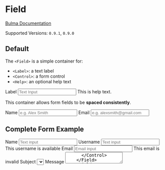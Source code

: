 


<Meta title="Form/Field" component={Field} />

# Field

[Bulma Documentation](https://bulma.io/documentation/form/general/#form-field)

Supported Versions: `0.9.1`, `0.9.0`

## Default

The `<Field>` is a simple container for:

- `<Label>`: a text label
- `<Control>`: a form control
- `<Help>`: an optional help text

<Canvas>
  <Story name="Default">
    <Field>
      <Label>Label</Label>
      <Control>
        <Input placeholder="Text Input" />
      </Control>
      <Help>This is help text.</Help>
    </Field>
  </Story>
</Canvas>

This container allows form fields to be **spaced consistently**.

<Canvas>
  <Story name="Spaced Fields">
    <Field>
      <Label>Name</Label>
      <Control>
        <Input placeholder="e.g. Alex Smith" />
      </Control>
    </Field>
    <Field>
      <Label>Email</Label>
      <Control>
        <Input type="email" placeholder="e.g. alexsmith@gmail.com" />
      </Control>
    </Field>
  </Story>
</Canvas>

## Complete Form Example

<Canvas>
  <Story name="Form Example">
    <Field>
      <Label>Name</Label>
      <Control>
        <Input placeholder="Text input" />
      </Control>
    </Field>
    <Field>
      <Label>Username</Label>
      <Control iconsLeft iconsRight>
        <Input color="success" placeholder="Text input" />
        <Icon size="small" align="left">
          <FontAwesomeIcon icon={faUser} />
        </Icon>
        <Icon size="small" align="right">
          <FontAwesomeIcon icon={faCheck} />
        </Icon>
      </Control>
      <Help color="success">This username is available</Help>
    </Field>
    <Field>
      <Label>Email</Label>
      <Control iconsLeft iconsRight>
        <Input type="email" color="danger" placeholder="Email input" />
        <Icon size="small" align="left">
          <FontAwesomeIcon icon={faEnvelope} />
        </Icon>
        <Icon size="small" align="right">
          <FontAwesomeIcon icon={faExclamationTriangle} />
        </Icon>
      </Control>
      <Help color="danger">This email is invalid</Help>
    </Field>
    <Field>
      <Label>Subject</Label>
      <Control>
        <Select>
          <Select.Content>
            <Select.Option>Select dropdown</Select.Option>
            <Select.Option>With options</Select.Option>
          </Select.Content>
        </Select>
      </Control>
    </Field>
    <Field>
      <Label>Message</Label>
      <Control>
        <Textarea placeholder="Textarea" />
      </Control>
    </Field>
    <Field>
      <Control>
        <Checkbox>
          <input type="checkbox" />
          <span>{' I agree to the '}<a>{'terms and conditions'}</a></span>
        </Checkbox>
      </Control>
    </Field>
    <Field>
      <Control>
        <Radio>
          <input type="radio" name="answer" />
          <span>{' Yes'}</span>
        </Radio>
        <Radio>
          <input type="radio" name="answer" />
          <span>{' No'}</span>
        </Radio>
      </Control>
    </Field>
    <Field grouped>
      <Control>
        <Button color="link">Submit</Button>
      </Control>
      <Control>
        <Button color="link" light>Cancel</Button>
      </Control>
    </Field>
  </Story>
</Canvas>

## Disabled Form

You can disable part or a whole form by wrapping a set of controls in a `<fieldset>` with the `disabled` prop.

<Canvas>
  <Story name="Disabled Form">
    <fieldset disabled>
      <Field>
        <Label>Name</Label>
        <Control>
          <Input placeholder="e.g. Alex Smith" />
        </Control>
      </Field>
      <Field>
        <Label>Email</Label>
        <Control>
          <Input type="email" placeholder="e.g. alexsmith@gmail.com" />
        </Control>
      </Field>
    </fieldset>
  </Story>
</Canvas>

## Field Props

<ArgsTable of={Field} />
